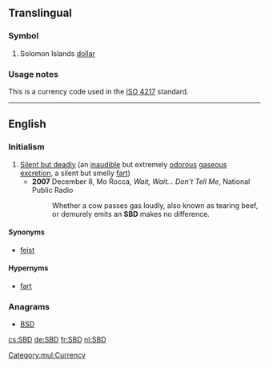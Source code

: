 ==Translingual==

===Symbol===
{{head|mul|symbol}}

# Solomon Islands [[dollar]]

===Usage notes===
This is a currency code used in the [[w:ISO 4217|ISO 4217]] standard.

[[Category:mul:Currency]]
----

==English==

===Initialism===
{{rfc-header|Initialism}}
{{head|en|initialism}}

# [[silent but deadly|Silent but deadly]] (an [[inaudible]] but extremely [[odorous]] [[gaseous]] [[excretion]], a silent but smelly [[fart]]) 
#* '''2007''' December 8, Mo Rocca, ''Wait, Wait... Don't Tell Me'', National Public Radio
#*: Whether a cow passes gas loudly, also known as tearing beef, or demurely emits an '''SBD''' makes no difference.

====Synonyms====
* [[feist]]

====Hypernyms====
* [[fart]]

===Anagrams===
* [[BSD#English|BSD]]

[[cs:SBD]]
[[de:SBD]]
[[fr:SBD]]
[[nl:SBD]]
